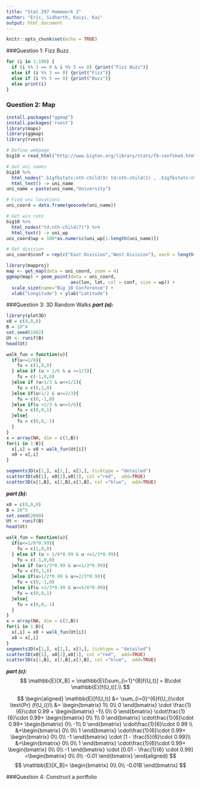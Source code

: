 ```yaml
---
title: "Stat 297 Homework 2"
author: "Eric, Sidharth, Kaiyi, Kai"
output: html_document
---
```


```r
knitr::opts_chunk$set(echo = TRUE)
```

###Question 1: Fizz Buzz
```r
for (i in 1:100) {
  if (i %% 3 == 0 & i %% 5 == 0) {print("Fizz Buzz")}
  else if (i %% 3 == 0) {print("Fizz")}
  else if (i %% 5 == 0) {print("Buzz")}
  else print(i)
}
```


### Question 2: Map
```r
install.packages("ggmap")
install.packages('rvest')
library(maps)
library(ggmap)
library(rvest)

# Define webpage
big10 = read_html("http://www.bigten.org/library/stats/fb-confsked.html#standings")

# Get uni names
big10 %>% 
  html_nodes(".b1gfbstats:nth-child(9) td:nth-child(1) , .b1gfbstats:nth-child(6) td:nth-child(1)") %>% 
  html_text() -> uni_name
uni_name = paste(uni_name,"University")

# Find uni locations
uni_coord = data.frame(geocode(uni_name))

# Get win rate
big10 %>% 
  html_nodes("td:nth-child(7)") %>%
  html_text() -> uni_wp
uni_coord$wp = 100*as.numeric(uni_wp[1:length(uni_name)])

# Get division
uni_coord$conf = rep(c("East Division","West Division"), each = length(uni_name)/2)

library(mapproj)
map <- get_map(data = uni_coord, zoom = 4)
ggmap(map) + geom_point(data = uni_coord, 
                        aes(lon, lat, col = conf, size = wp)) + 
  scale_size(name="Big 10 Conference") + 
  xlab("Longitude") + ylab("Latitude")

```

###Question 3: 3D Random Walks
***part (a):***
  
```r
library(plot3D)
x0 = c(0,0,0)
B = 10^4
set.seed(1982)
Ut <- runif(B)
head(Ut)

walk_fun = function(u){
  if(u<=1/6){
    fu = c(1,0,0)
  } else if (u > 1/6 & u <=1/3){
    fu = c(-1,0,0)
  }else if (u>1/3 & u<=1/2){
    fu = c(0,1,0)
  }else if(u>1/2 & u<=2/3){
    fu = c(0,-1,0)
  }else if(u >2/3 & u<=5/6){
    fu = c(0,0,1)
  }else{
    fu = c(0,0,-1)
  }
}
x = array(NA, dim = c(3,B))
for(i in 1:B){
  x[,i] = x0 + walk_fun(Ut[i])
  x0 = x[,i]
}

segments3D(x[1,], x[2,], x[3,], ticktype = "detailed")
scatter3D(x0[1], x0[2],x0[3], col ="red",  add=TRUE)
scatter3D(x[1,B], x[2,B],x[3,B], col ="blue",  add=TRUE)
```

***part (b):***
```r
x0 = c(0,0,0)
B = 10^5
set.seed(2000)
Ut <- runif(B)
head(Ut)

walk_fun = function(u){
  if(u<=1/6*0.99){
    fu = c(1,0,0)
  } else if (u > 1/6*0.99 & u <=1/3*0.99){
    fu = c(-1,0,0)
  }else if (u>1/3*0.99 & u<=1/2*0.99){
    fu = c(0,1,0)
  }else if(u>1/2*0.99 & u<=2/3*0.99){
    fu = c(0,-1,0)
  }else if(u >2/3*0.99 & u<=5/6*0.99){
    fu = c(0,0,1)
  }else{
    fu = c(0,0,-1)
  }
}
x = array(NA, dim = c(3,B))
for(i in 1:B){
  x[,i] = x0 + walk_fun(Ut[i])
  x0 = x[,i]
}
segments3D(x[1,], x[2,], x[3,], ticktype = "detailed")
scatter3D(x0[1], x0[2],x0[3], col ="red",  add=TRUE)
scatter3D(x[1,B], x[2,B],x[3,B], col ="blue",  add=TRUE)
```


***part (c):***
$$
  \mathbb{E}[X_B]  = \mathbb{E}[\sum_{i=1}^{B}f(U_t)] = B\cdot \mathbb{E}[f(U_t)].\\
$$
  
$$
  \begin{aligned}
\mathbb{E}[f(U_t)] &= \sum_{i=0}^{6}f(U_i)\cdot \text{Pr} (f(U_i))\\
&=  
  \begin{bmatrix}
1\\ 
0\\ 
0
\end{bmatrix}
\cdot \frac{1}{6}\cdot 0.99 +
  \begin{bmatrix}
-1\\ 
0\\ 
0
\end{bmatrix}
\cdot\frac{1}{6}\cdot 0.99+
  \begin{bmatrix}
0\\ 
1\\ 
0
\end{bmatrix}
\cdot\frac{1}{6}\cdot 0.99+
  \begin{bmatrix}
0\\ 
-1\\ 
0
\end{bmatrix}
\cdot\frac{1}{6}\cdot 0.99 \\
&+\begin{bmatrix}
0\\ 
0\\ 
1
\end{bmatrix}
\cdot\frac{1}{6}\cdot 0.99+
  \begin{bmatrix}
0\\ 
0\\ 
-1
\end{bmatrix}
\cdot [1 - \frac{5}{6}\cdot 0.99]\\
&=\begin{bmatrix}
0\\ 
0\\ 
1
\end{bmatrix}
\cdot\frac{1}{6}\cdot 0.99+
  \begin{bmatrix}
0\\ 
0\\ 
-1
\end{bmatrix}
\cdot [0.01 - \frac{1}{6} \cdot 0.99] 
=\begin{bmatrix}
0\\ 
0\\ 
-0.01
\end{bmatrix}
\end{aligned}
$$
$$
  \mathbb{E}[X_B]=
  \begin{bmatrix}
0\\ 
0\\ 
-0.01B
\end{bmatrix}
$$
  
###Question 4: Construct a portfolio
  


